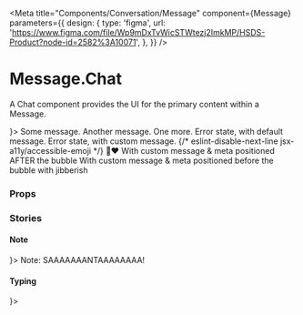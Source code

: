 
<Meta
  title="Components/Conversation/Message"
  component={Message}
  parameters={{
    design: {
      type: 'figma',
      url:
        'https://www.figma.com/file/Wp9mDxTvWicSTWtezj2ImkMP/HSDS-Product?node-id=2582%3A10071',
    },
  }}
/>

# Message.Chat

A Chat component provides the UI for the primary content within a Message.

<Canvas>
  <Story name="Message.Chat">
    <Message to avatar={<Avatar name="Buddy" />}>
      <Message.Chat read timestamp="9:41am">
        Some message.
      </Message.Chat>
      <Message.Chat read timestamp="9:41am">
        Another message.
      </Message.Chat>
      <Message.Chat read timestamp="9:41am">
        One more.
      </Message.Chat>
      <Message.Chat read timestamp="9:41am" error>
        Error state, with default message.
      </Message.Chat>
      <Message.Chat read timestamp="9:41am" error="Something went wrong!">
        Error state, with custom message.
      </Message.Chat>
      {/* eslint-disable-next-line jsx-a11y/accessible-emoji */}
      <Message.Chat
        read
        timestamp="9:41am"
        caption="Caption before the bubble"
        metaPosition="top"
      >
        🦄❤️
      </Message.Chat>
      <Message.Chat
        read
        timestamp="9:41am"
        caption="Caption after the bubble"
        metaPosition="bottom"
      >
        With custom message & meta positioned AFTER the bubble
      </Message.Chat>
      <Message.Chat
        read
        timestamp="9:41am"
        caption="Caption before the bubble with jibberish metaPosition"
        metaPosition="qwerty"
      >
        With custom message & meta positioned before the bubble with jibberish
      </Message.Chat>
    </Message>
  </Story>
</Canvas>

### Props

<ArgsTable of={Message.Chat} />

### Stories

#### Note

<Canvas>
  <Story name="note">
    <Message to avatar={<Avatar name="Buddy" />}>
      <Message.Chat isNote read timestamp="9:41am">
        Note: SAAAAAAANTAAAAAAAA!
      </Message.Chat>
    </Message>
  </Story>
</Canvas>

#### Typing

<Canvas>
  <Story name="typing">
    <Message from avatar={<Avatar name="Arctic Puffin" />}>
      <Message.Chat typing />
    </Message>
  </Story>
</Canvas>
